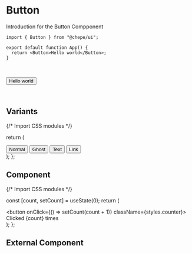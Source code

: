 
# Button

Introduction for the Button Compponent

```tsx filename="app.tsx" {4} copy
import { Button } from "@chepe/ui";

export default function App() {
  return <Button>Hello world</Button>;
}
```

<br />

<Button>Hello world</Button>

<br />

## Variants


{/* Import CSS modules */}


return (

<div style={{ paddingTop: "16px" }}>
  <Stack spacing={16} divider={false} horizontal={false}>
    <Button>Normal</Button>
    <Button variant="ghost">Ghost</Button>
    <Button variant="text">Text</Button>
    <Button variant="link">Link</Button>
  </Stack>
</div>
); };

<ButtonTypes />

## Component

{/* Import CSS modules */}

  const [count, setCount] = useState(0);
  return (
    <div>
      <button onClick={() => setCount(count + 1)} className={styles.counter}>
        Clicked {count} times
      </button>
    </div>
  );
};

<Counter />

## External Component


<Counters />
